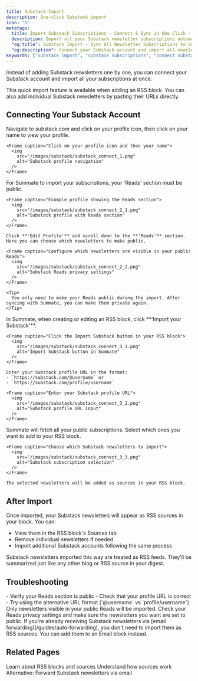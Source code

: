 ```yaml
---
title: Substack Import
description: One-click Substack import
icon: "S"
metatags:
  title: Import Substack Subscriptions - Connect & Sync in One Click - Summate
  description: Import all your Substack newsletter subscriptions automatically by connecting your Substack account. Learn how to sync subscriptions and add them as RSS sources to your Summate digests.
  "og:title": Substack Import - Sync All Newsletter Subscriptions to Summate
  "og:description": Connect your Substack account and import all newsletter subscriptions in one click. Add Substack blogs as RSS sources to your digests.
keywords: ["substack import", "substack subscriptions", "connect substack", "import newsletters", "rss sync"]
---
```


Instead of adding Substack newsletters one by one, you can connect your Substack account and import all your subscriptions at once.

<Info>
This quick import feature is available when adding an RSS block. You can also add individual Substack newsletters by pasting their URLs directly.
</Info>

## Connecting Your Substack Account

<Steps>
  <Step title="Find your Substack profile URL">
    Navigate to substack.com and click on your profile icon, then click on your name to view your profile.

    <Frame caption="Click on your profile icon and then your name">
      <img
        src="/images/substack/substack_connect_1.png"
        alt="Substack profile navigation"
      />
    </Frame>
  </Step>

  <Step title="Make your 'Reads' section public">
    For Summate to import your subscriptions, your 'Reads' section must be public.

    <Frame caption="Example profile showing the Reads section">
      <img
        src="/images/substack/substack_connect_2_1.png"
        alt="Substack profile with Reads section"
      />
    </Frame>

    Click **'Edit Profile'** and scroll down to the **'Reads'** section. Here you can choose which newsletters to make public.

    <Frame caption="Configure which newsletters are visible in your public Reads">
      <img
        src="/images/substack/substack_connect_2_2.png"
        alt="Substack Reads privacy settings"
      />
    </Frame>

    <Tip>
      You only need to make your Reads public during the import. After syncing with Summate, you can make them private again.
    </Tip>
  </Step>

  <Step title="Connect in Summate">
    In Summate, when creating or editing an RSS block, click **'Import your Substack'**.

    <Frame caption="Click the Import Substack button in your RSS block">
      <img
        src="/images/substack/substack_connect_3_1.png"
        alt="Import Substack button in Summate"
      />
    </Frame>

    Enter your Substack profile URL in the format:
    - `https://substack.com/@username` or
    - `https://substack.com/profile/username`

    <Frame caption="Enter your Substack profile URL">
      <img
        src="/images/substack/substack_connect_3_2.png"
        alt="Substack profile URL input"
      />
    </Frame>
  </Step>

  <Step title="Select subscriptions to import">
    Summate will fetch all your public subscriptions. Select which ones you want to add to your RSS block.

    <Frame caption="Choose which Substack newsletters to import">
      <img
        src="/images/substack/substack_connect_3_3.png"
        alt="Substack subscription selection"
      />
    </Frame>

    The selected newsletters will be added as sources in your RSS block.
  </Step>
</Steps>

## After Import

Once imported, your Substack newsletters will appear as RSS sources in your block. You can:

- View them in the RSS block's Sources tab
- Remove individual newsletters if needed
- Import additional Substack accounts following the same process

<Note>
Substack newsletters imported this way are treated as RSS feeds. They'll be summarized just like any other blog or RSS source in your digest.
</Note>

## Troubleshooting

<AccordionGroup>
  <Accordion title="Import not working" icon="circle-exclamation">
    - Verify your Reads section is public
    - Check that your profile URL is correct
    - Try using the alternative URL format (`@username` vs `profile/username`)
  </Accordion>

  <Accordion title="Some newsletters missing" icon="list">
    Only newsletters visible in your public Reads will be imported. Check your Reads privacy settings and make sure the newsletters you want are set to public.
  </Accordion>

  <Accordion title="Already have newsletters via email" icon="envelope">
    If you're already receiving Substack newsletters via [email forwarding](/guides/auto-forwarding), you don't need to import them as RSS sources. You can add them to an Email block instead.
  </Accordion>
</AccordionGroup>

## Related Pages

<CardGroup cols={2}>
  <Card title="RSS Blocks" icon="rss" href="/concepts/blocks#rss-block">
    Learn about RSS blocks and sources
  </Card>
  <Card title="Sources" icon="newspaper" href="/concepts/sources#rss-sources">
    Understand how sources work
  </Card>
  <Card title="Email Forwarding" icon="envelope" href="/guides/auto-forwarding">
    Alternative: Forward Substack newsletters via email
  </Card>
</CardGroup>
